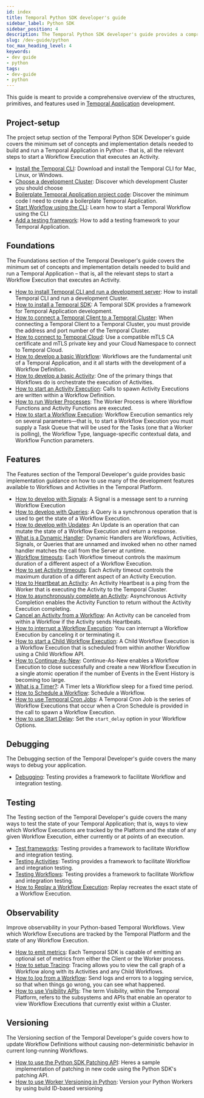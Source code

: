 ```yaml
---
id: index
title: Temporal Python SDK developer's guide
sidebar_label: Python SDK
sidebar_position: 4
description: The Temporal Python SDK developer's guide provides a comprehensive overview of the structures, primitives, and features used in Temporal Application development.
slug: /dev-guide/python
toc_max_heading_level: 4
keywords:
- dev guide
- python
tags:
- dev-guide
- python
---
```


<!-- THIS FILE IS GENERATED. DO NOT EDIT THIS FILE DIRECTLY -->

This guide is meant to provide a comprehensive overview of the structures, primitives, and features used in [Temporal Application](/temporal#temporal-application) development.

## Project-setup

The project setup section of the Temporal Python SDK Developer's guide covers the minimum set of concepts and implementation details needed to build and run a Temporal Application in Python - that is, all the relevant steps to start a Workflow Execution that executes an Activity.

- [Install the Temporal CLI](/dev-guide/python/project-setup#install-cli): Download and install the Temporal CLI for Mac, Linux, or Windows.
- [Choose a development Cluster](/dev-guide/python/project-setup#choose-dev-cluster): Discover which development Cluster you should choose
- [Boilerplate Temporal Application project code](/dev-guide/python/project-setup#boilerplate-project): Discover the minimum code I need to create a boilerplate Temporal Application.
- [Start Workflow using the CLI](/dev-guide/python/project-setup#start-workflow): Learn how to start a Temporal Workflow using the CLI
- [Add a testing framework](/dev-guide/python/project-setup#test-framework): How to add a testing framework to your Temporal Application.

## Foundations

The Foundations section of the Temporal Developer's guide covers the minimum set of concepts and implementation details needed to build and run a Temporal Application – that is, all the relevant steps to start a Workflow Execution that executes an Activity.

- [How to install Temporal CLI and run a development server](/dev-guide/typescript/foundations#run-a-development-server): How to install Temporal CLI and run a development Cluster.
- [How to install a Temporal SDK](/dev-guide/python/foundations#install-a-temporal-sdk): A Temporal SDK provides a framework for Temporal Application development.
- [How to connect a Temporal Client to a Temporal Cluster](/dev-guide/python/foundations#connect-to-a-dev-cluster): When connecting a Temporal Client to a Temporal Cluster, you must provide the address and port number of the Temporal Cluster.
- [How to connect to Temporal Cloud](/dev-guide/python/foundations#connect-to-temporal-cloud): Use a compatible mTLS CA certificate and mTLS private key and your Cloud Namespace to connect to Temporal Cloud.
- [How to develop a basic Workflow](/dev-guide/python/foundations#develop-workflows): Workflows are the fundamental unit of a Temporal Application, and it all starts with the development of a Workflow Definition.
- [How to develop a basic Activity](/dev-guide/python/foundations#develop-activities): One of the primary things that Workflows do is orchestrate the execution of Activities.
- [How to start an Activity Execution](/dev-guide/python/foundations#activity-execution): Calls to spawn Activity Executions are written within a Workflow Definition.
- [How to run Worker Processes](/dev-guide/python/foundations#run-a-dev-worker): The Worker Process is where Workflow Functions and Activity Functions are executed.
- [How to start a Workflow Execution](/dev-guide/python/foundations#start-workflow-execution): Workflow Execution semantics rely on several parameters—that is, to start a Workflow Execution you must supply a Task Queue that will be used for the Tasks (one that a Worker is polling), the Workflow Type, language-specific contextual data, and Workflow Function parameters.

## Features

The Features section of the Temporal Developer's guide provides basic implementation guidance on how to use many of the development features available to Workflows and Activities in the Temporal Platform.

- [How to develop with Signals](/dev-guide/python/features#signals): A Signal is a message sent to a running Workflow Execution
- [How to develop with Queries](/dev-guide/python/features#queries): A Query is a synchronous operation that is used to get the state of a Workflow Execution.
- [How to develop with Updates](/dev-guide/python/features#updates): An Update is an operation that can mutate the state of a Workflow Execution and return a response.
- [What is a Dynamic Handler](/dev-guide/python/features#dynamic-handler): Dynamic Handlers are Workflows, Activities, Signals, or Queries that are unnamed and invoked when no other named handler matches the call from the Server at runtime.
- [Workflow timeouts](/dev-guide/python/features#workflow-timeouts): Each Workflow timeout controls the maximum duration of a different aspect of a Workflow Execution.
- [How to set Activity timeouts](/dev-guide/python/features#activity-timeouts): Each Activity timeout controls the maximum duration of a different aspect of an Activity Execution.
- [How to Heartbeat an Activity](/dev-guide/python/features#activity-heartbeats): An Activity Heartbeat is a ping from the Worker that is executing the Activity to the Temporal Cluster.
- [How to asynchronously complete an Activity](/dev-guide/python/features#asynchronous-activity-completion): Asynchronous Activity Completion enables the Activity Function to return without the Activity Execution completing.
- [Cancel an Activity from a Workflow](/dev-guide/python/features#cancel-an-activity): An Activity can be canceled from within a Workflow if the Activity sends Heartbeats.
- [How to interrupt a Workflow Execution](/dev-guide/python/features#interrupt-a-workflow-execution): You can interrupt a Workflow Execution by canceling it or terminating it.
- [How to start a Child Workflow Execution](/dev-guide/python/features#child-workflows): A Child Workflow Execution is a Workflow Execution that is scheduled from within another Workflow using a Child Workflow API.
- [How to Continue-As-New](/dev-guide/python/features#continue-as-new): Continue-As-New enables a Workflow Execution to close successfully and create a new Workflow Execution in a single atomic operation if the number of Events in the Event History is becoming too large.
- [What is a Timer?](/dev-guide/python/features#timers): A Timer lets a Workflow sleep for a fixed time period.
- [How to Schedule a Workflow](/dev-guide/python/features#schedule-a-workflow): Schedule a Workflow.
- [How to use Temporal Cron Jobs](/dev-guide/python/features#temporal-cron-jobs): A Temporal Cron Job is the series of Workflow Executions that occur when a Cron Schedule is provided in the call to spawn a Workflow Execution.
- [How to use Start Delay](/dev-guide/python/features#start-delay): Set the `start_delay` option in your Workflow Options.

## Debugging

The Debugging section of the Temporal Developer's guide covers the many ways to debug your application.

- [Debugging](/dev-guide/python/debugging#debug): Testing provides a framework to facilitate Workflow and integration testing.

## Testing

The Testing section of the Temporal Developer's guide covers the many ways to test the state of your Temporal Application; that is, ways to view which Workflow Executions are tracked by the Platform and the state of any given Workflow Execution, either currently or at points of an execution.

- [Test frameworks](/dev-guide/python/testing#test-frameworks): Testing provides a framework to facilitate Workflow and integration testing.
- [Testing Activities](/dev-guide/python/testing#test-activities): Testing provides a framework to facilitate Workflow and integration testing.
- [Testing Workflows](/dev-guide/python/testing#test-workflows): Testing provides a framework to facilitate Workflow and integration testing.
- [How to Replay a Workflow Execution](/dev-guide/python/testing#replay): Replay recreates the exact state of a Workflow Execution.

## Observability

Improve observability in your Python-based Temporal Workflows. View which Workflow Executions are tracked by the Temporal Platform and the state of any Workflow Execution.

- [How to emit metrics](/dev-guide/python/observability#metrics): Each Temporal SDK is capable of emitting an optional set of metrics from either the Client or the Worker process.
- [How to setup Tracing](/dev-guide/python/observability#tracing): Tracing allows you to view the call graph of a Workflow along with its Activities and any Child Workflows.
- [How to log from a Workflow](/dev-guide/python/observability#logging): Send logs and errors to a logging service, so that when things go wrong, you can see what happened.
- [How to use Visibility APIs](/dev-guide/python/observability#visibility): The term Visibility, within the Temporal Platform, refers to the subsystems and APIs that enable an operator to view Workflow Executions that currently exist within a Cluster.

## Versioning

The Versioning section of the Temporal Developer's guide covers how to update Workflow Definitions without causing non-deterministic behavior in current long-running Workflows.

- [How to use the Python SDK Patching API](/dev-guide/python/versioning#python-sdk-patching-api): Heres a sample implementation of patching in new code using the Python SDK's patching API.
- [How to use Worker Versioning in Python](/dev-guide/python/versioning#worker-versioning): Version your Python Workers by using build ID-based versioning

